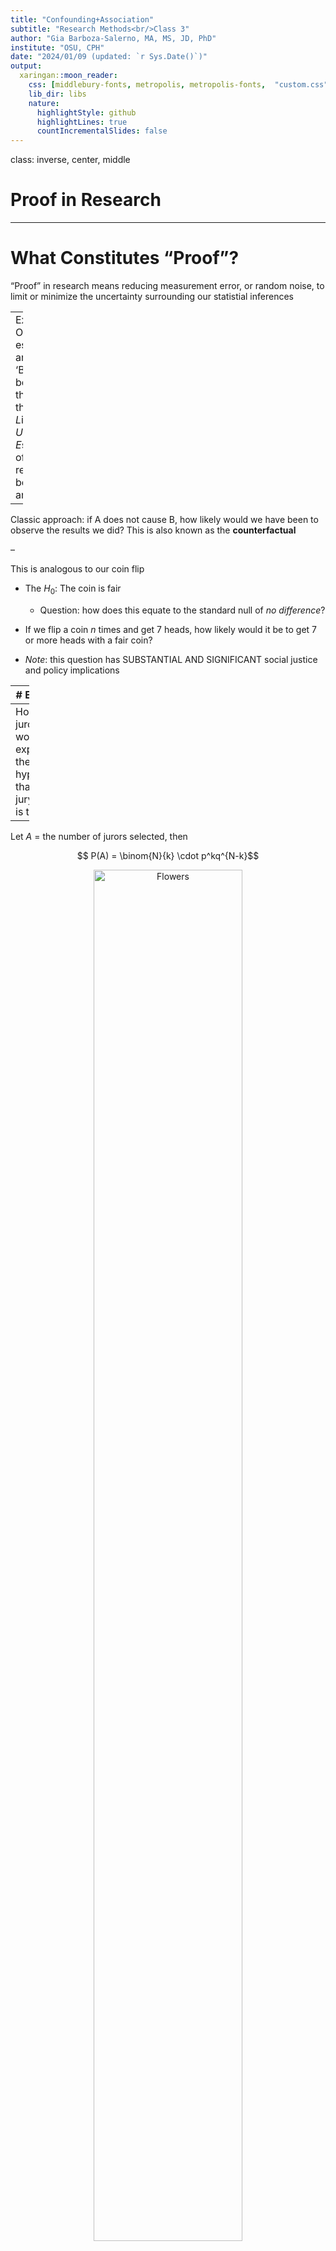 ```yaml
---
title: "Confounding+Association"
subtitle: "Research Methods<br/>Class 3"
author: "Gia Barboza-Salerno, MA, MS, JD, PhD"
institute: "OSU, CPH"
date: "2024/01/09 (updated: `r Sys.Date()`)"
output:
  xaringan::moon_reader:
    css: [middlebury-fonts, metropolis, metropolis-fonts,  "custom.css"]
    lib_dir: libs
    nature:
      highlightStyle: github
      highlightLines: true
      countIncrementalSlides: false
---
```


class: inverse, center, middle

# Proof in Research

---

# What Constitutes "Proof"?

"Proof" in research means reducing measurement error, or random noise, to limit or minimize the uncertainty surrounding our statistial inferences

--
Example: Our OLS estimates are called 'BLUE' because they are the *B*est *L*inear *U*nbiased *E*stimates of the relationship betwen $X$ and $Y$

--

Classic approach: if A does not cause B, how likely would we have been to observe the results we did? This is also known as the **counterfactual**

--

This is analogous to our coin flip

- The $H_0$: The coin is fair 
  - Question: how does this equate to the standard null of *no difference*?

- If we flip a coin $n$ times and get 7 heads, how likely would it be to get 7 or more heads with a fair coin?

- *Note*: this question has SUBSTANTIAL AND SIGNIFICANT social justice and policy implications

---
# Example

How can we assess whether jury selection is a random process (i.e., the null hypothesis) in this case?
<figure>
<img src="img/01/curtis_flowers.png" alt="Flowers" title="Proof"  width="70%" height="70%"
     style="position:absolute; ">
</figure> 

---
How many jurors would you expect if the null hypothesis that the jury is fair, is true?

--

Let $A$ = the number of jurors selected, then

$$ P(A) = \binom{N}{k} \cdot p^kq^{N-k}$$

<figure>
 <center> <img src="img/01/binom_jury.png" alt="Flowers" title="Proof"  width="75%" height="75%"></center>
</figure>   
---
class: inverse, center, middle

# Quantifying Risk and Uncertainty

---

# Review: Categorical Measures of Association
Information on the effect of a potential risk factor or beneficial treatment can be presented in several different ways:
- Relative Risk (RR)
- Odds Ratio (OR)
- Percent decrease or increase in Odds

The way risk information is presented and interpreted can have a profound effect on decision-making processes with implications for policy and treatment outcomes

---
# Review: Categorical Measures of Association

Risk ratios (RR) and odds ratios (OR) are measures of association

Measures of association quantify the potential relationship between “exposure” and “outcome” among two groups.

Recall there are two types of association (+) and (-)

---
# Risk Ratios
$RR$ is the ratio of the prevalence of an outcome for the primary group of interest divided by the prevalence of an outcome in a comparison group, $RR = {P_p \over P_c}$

A $RR$ = 1.0 the risk is the same for both groups, if $RR$ > 1.0 the risk is greater for group in numerator and if $RR$ < 1.0 it indicates decreased risk for group in numerator.
---
# Risk Ratios (Example)
<figure>
 <center> <img src="img/01/hiv_inmates.png" alt="hiv" title="hiv"  width="75%" height="75%"></center>
</figure>  
What is the risk ratio (RR) of developing tuberculosis among inmates in the east wing compared to the west wing?
- Step 1: What percentage of East Wing inmates developed tuberculosis? This is also the ‘risk’: 

--
  - 28/157 = 17.8%

---
# Risk Ratios (Example)
<figure>
 <center> <img src="img/01/hiv_inmates.png" alt="hiv" title="hiv"  width="75%" height="75%"></center>
</figure>  
What is the risk ratio (RR) of developing tuberculosis among inmates in the east wing compared to the west wing?

- Step 2: What percentage of West Wing inmates developed tuberculosis? This is also the ‘risk’: 

--
  - 4/137 = 2.9%
  
---
# Risk Ratios (Example)
<figure>
 <center> <img src="img/01/hiv_inmates.png" alt="hiv" title="hiv"  width="75%" height="75%"></center>
</figure>  
What is the risk ratio (RR) of developing tuberculosis among inmates in the east wing compared to the west wing?

- Step 3: Compute the $RR \rightarrow {17.8 \over 2.9} = 6.1$ 

--
- Step 4: (Harder): Interpret the $RR$

---
# Your Turn
Below is a table describing the number of persons who developed COVID-19 by vaccination status.

What is the relative risk of developing COVID-19 among individuals who have been vaccinated (compared to those who have not?

<figure>
 <center> <img src="img/01/covid_vaccinated.png" alt="hiv" title="hiv"  width="50%" height="50%"></center>
</figure>  

--

What percent of vaccinated persons developed corona?

What percent of unvaccinated persons developed corona?

Compute and interpret the relative risk…

--

The risk of developing COVID-19 among those who are vaccinated by the Pfizer vaccine is .28 times that of those who are not.

---
# Review Odds & Odds Ratios
Recall the odds of an event or outcome, $A$, is defined as

$$Odds(A) = \large {p_A \over {1-p}_A}$$

--

For example, suppose we roll a single (fair) die, compute the odds of rolling a 3:

Let $A$ be the event of rolling a "3", then:

$$P(A) = {1 \over 6}$$

$$1 - P(A) = {5 \over 6}$$

$$Odds(A) =  {\large p_A \over {1-p}_A} = { {\large 1\over 6} \over {\large 5\over 6}} \rightarrow {1:5}$$

--

Interpret: The odds of rolling "3" are 1 in 5

---
# Odds Ratio (Step 1: Conditional Probability)
<figure>
 <center> <img src="img/01/odds_tuber.png" alt="hiv" title="hiv"  width="75%" height="75%"></center>
</figure>  

---
# The Odds Ratio
The Odds Ratio (OR) is ratio of the odds for the outcome for those with risk factor to the odds for the outcome for those without the risk factor

<figure>
 <center> <img src="img/01/odds_def.png" alt="hiv" title="hiv"  width="75%" height="75%"></center>
</figure>  

---
# Example
For the following data, compute the odds ratio of having a 1st preg. before (or at) age 25 (the outcome) among women who have cervical cancer (risk factor) and those who do not 

BE CAREFUL -- Cancer can be a risk factor *OR* an outcome. Here it is a risk factor.

<figure>
 <center> <img src="img/01/age_cervical.png" alt="hiv" title="hiv"  width="50%" height="50%"></center>
</figure>  


---
# Example

Step 1: What is the Pr(Age $\le$ 25|cancer)?

--
$${42 \over 49} = .857$$

Step 2: What is the Pr(Age $\le$ 25|not cancer)?

--
$${203  \over 317} = .640$$

What are the odds(Age $\le$ 25|cancer)?

--

$$5.99$$

What are the odds(Age $\le$ 25|no cancer)? 

--

$$1.78$$

--

What is the odds ratio for Age $\le$ 25 for women and other pregnant persons with cancer compared to Age $\le$ 25 for those without cancer?

$${5.99 \over 1.78} = 3.37$$
---
# Short cut formula

You are probably used to seeing the shortcut formula

The problem with shortcuts is that you do not understand how it was derived

Make sure you can compute the odds 'by hand'

The easy way is to use this formula

$$OR = {a \times d \over b \times c}$$
<figure>
 <center> <img src="img/01/easyodds.png" alt="hiv" title="hiv "width="50%" height="50%"></center>
</figure> 

---
# Making Odds Interpretable
Compute the odds as a percent increase or decrease (this is often the better interpretation because people understand percentages better than they understand odds)

The percent change in the odds is defined as $$|{(OR−1) \times 100}|$$
*Example*: Odds ratio = 1.89 calculate the percent change in the odds
$$|(1 – 1.89)| \times 100 = 89\%$$ 
**Note:** the odds have *increased* why?

*Example*: the odds of a first pregnancy among women aged 25 or younger is [(3.4 - 1) * 100 =] 240% higher among women who had cervical cancer compared to those who have not.

---
class: inverse, center, middle

# Random v Systematic Error

---
# Bias & Measurement Error

Two major types of errors
- Non-differential or random
- Differential or systematic

--

Random error: use of invalid outcome measure that equally misclassifies cases and controls***

Systematic error: use of an invalid measure that misclassifies cases in one direction and controls in another
---

# Random Error v Bias

Chance is caused by random error
- Random error may or may not be able to be accounted for
  - If the random error is due to the sample size, increase the sample
- Random error affects the precision of your statistical estimates, i.e., makes them less precise

--

Bias is caused by systematic error 

Can not be fixed

Bias leads to inaccurate results

---

# Types of Bias
Systematic errors that may or may not be able to be addressed by your research design or analysis

--

Selection Bias 
- Unrepresentative nature of samples or/and the method of participant selection distorts the exposure-outcome relationship from reality

--

Information (Misclassification) Bias
- Collecting information differently between two groups leads to an error

--

Confounding 
- Some other factors (variables) distort  the exposure-outcome relation
- May lead to conclusion errors but if known can be addressed

---
class: inverse, center, middle

# Association & Confounding

---
# Proof, Association & Confounding
Once an association is found, you must ask whether it is real, OR:
- Is the association due to chance?
- Could the association be attributed to bias or measurement error?

---

# Association and Confounding

It is possible for two variables to be associated without having "causation"

There could be some other factor that is responsible for the apparent association

The other factor is called a confounder

Easy example: more babies are born in areas where storks are present

---
# Example

Confounding is of particular concern in observational studies

Grodstein et. al, 1996 conducted a study that found a lower rate of heart disease in postmenopausal persons taking hormone replacement therapy, an intuitive finding to many researchers

The data seems to suggest that the risk of heart disease is much lower for those taking hormone replacement

<figure>
 <center> <img src="img/01/hormone_use.png" alt="hormone" title="hormone"  width="75%" height="75%"></center>
</figure> 

---
# Confounding, Proof, and Bias
Many doctors believed that the study proved that hormone replacement lowered risk of heart disease

--

Many others did not, and worried about the possibility of confounding...

--

Years after the original study was published, the NIH funded a large randomized clinical trial to examine the association
 
- Women were asked to have their treatment decided by a coin flip: hormonal therapy or placebo
- When treatments are randomized, any confounding factors are equally distributed across treatment groups, and hence are less likely to impact conclusions drawn (but [see](https://phhbhp7534.netlify.app/example/bias))

[aside: start thinking about the ethics of such a study]

---
# Redeaux

A study of over 68,000 women followed for about 6 years determined that women who received the hormone therapy were more likely to have heart disease compared to those receiving the placebo.

This clearly contradicts the findings from the earlier, observational study

What factors may explain the differences across studies?***

---
# Confounding
Confounding occurs when the relationship between a given exposure and a specific disease/outcome is distorted (confused) by the influence of a third variable or group of variables (confounders)

By controlling for confounding, we can obtain an unbiased estimate of the causal relationship between exposure and outcome

--

Two ways to deal with confounding

- The study design phase (by randomization, restriction and matching) (later)

--

- During data analysis (by **stratification** and multivariate analysis (later))

---
# Stratification
A statistical technique that allows to control for confounding by creating two or more categories (strata) in which the confounding variable either does not vary or does not vary very much

Two types of adjustments for confounding by stratification: 
- Pooling analysis by the Mantel-Haenszel formula; and 
- Standardization

---
# Preliminary (Stratification)
- The simplest way to control confounding during data analysis
- Preliminary step towards applying the Mantel-Haenszel formula and standardization

**Running example:** A relationship between Down syndrome and maternal age is found. 

But, is birth order *causally* associated with Down syndrome independently of the *confounding effect* of the maternal age?

---
# Stratification for Confounding: The Mantel-Haenszel Formula

1) Does the frequency of Down Syndrome (O = outcome) increase with birth order (E = exposure)?

<center><figure>
  <img src="img/01/order_cases.gif" alt="birth_order" title="birth_order" width="60%" height="60%">
</figure> </center>

From this figure, it appears that as birth order increases, so to does the number of down syndrome cases per 1,000 live births.

--

**Note carefully:** it is NEVER possible to assess statistical significance by eyeballing data. This is because both the number of cases in your analysis and the standard error are both factors in the statistical test.
---
# Stratification for Confounding: The Mantel-Haenszel Formula
2) Is maternal age (C) associated with Down Syndrome (O)?
<center><figure>
  <img src="img/01/cases_age.png" alt="Research" title="Research Steps" width="60%" height="60%">
</figure> </center>

Again, it appears that older women and pregnant persons are at higher risk of having a child with down syndrome.

These differences appear drastic
---

# Stratification for Confounding: The Mantel-Haenszel Formula

Does the frequency of Down syndrome increase according to maternal age for each category of birth order? 
<center>
<figure>
  <img src="img/01/birth_age_cases.png" alt="Research" title="Research Steps" width="50%" height="50%">
</figure> 
</center>

Yes. But in each age category the birth order did not affect the frequency of Down syndrome. 

Thus, the crude association between birth order and Down syndrome is the mere result of the confounding effect of maternal age.

[@tripepi_stratification_2010]
---

# Confounding
<center>
<figure>
  <img src="img/01/confounder.png" alt="Research" title="Research Steps" width="50%" height="50%">
</figure> 
</center>

To be a confounding factor, two conditions must be met:

- The confounding variable must be associated with the exposure (but not a consequence of the exposure)

The confounding variable must be associated with outcome

  - Independently of exposure

The confounding variable cannot be an intermediary step in the causal pathway from the exposure of interest to the outcome of interest.

---
# Apply the rules to the running example

<center>
<figure>
  <img src="img/01/confounder_running_ex.png" alt="Research" title="Research Steps" width="50%" height="50%">
</figure> 
</center>

1. The confounding variable must be associated with the exposure (but not a consequence of the exposure)

- In the running example, maternal age is associated with birth order

2. The confounding variable must be associated with outcome independently of exposure

  - In the running example, maternal age is associated with Down Syndrome cases per 1,000 live births
  
3. The confounding variable cannot be an intermediary step in the causal pathway from the exposure of interest to the outcome of interest.

--

Summary: maternal age is correlated with birth order and a risk factor even if birth order is low. So maternal age is confounder.

**Note:** There was no chart of the relationship between birth order and maternal age, there need not be. It should be obvious that as maternal age increases do does birth order.

---
# Test Your Understanding

Is birth order a confounder in the association between maternal age and Down Syndrome? *Why/Why not*?

--
<center>
<figure>
  <img src="img/01/confounder_running_ex_flipped.png" alt="Research" title="Research Steps" width="50%" height="50%">
</figure> 
</center>

1. The confounding variable must be associated with the exposure (but not a consequence of the exposure)

- In the running example, is birth order associated with maternal age?

2. The confounding variable must be associated with outcome independently of exposure

  - In the running example, is birth order associated with Down Syndrome cases per 1,000 live births *independent* of maternal age?
  
3. Is birth order an **intermediary step** in the causal pathway from the maternal age to Down Syndrome?
---

# Control of Confounding in the Analysis - Stratified
[See example](https://phhbhp7534.netlify.app/example/confounding_stratification.html)

[See example](https://phhbhp7534.netlify.app/example/confounding)

[See example](https://phhbhp7534.netlify.app/example/infant_mortality)
---

# Summary
Comparing the crude and stratum-specific measures of association is a very practical way to determine whether confounding is present and how bad it is

You calculate an overall crude (unadjusted) relative risk (or odds ratio) and compare it to the stratum-specific relative risks (or odds ratios). 

If the stratum-specific measures of association are similar to the crude measure of association, then there is no confounding by that factor, and you can just use the crude measure of association. 

However, if the stratified estimates of association differ from the unadjusted estimate by 10% or more, then there is evidence of confounding.

---
# Note
Stratified analysis works best when there are few strata (only 1 or 2 confounders have to be controlled)

If the number of potential confounders is large, multivariate analysis are applied

Can handle large number of confounders  (covariates) simultaneously 

Based statistical regression models


